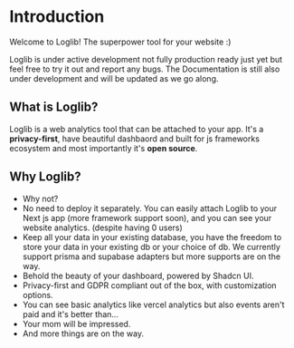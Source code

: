 
# Introduction

Welcome to Loglib! The superpower tool for your website :)

<Callout emoji="🚨">
Loglib is under active development not fully production ready just yet but
feel free to try it out and report any bugs. The Documentation is still also under development and will be updated as we go along.

</Callout>

## What is Loglib?

Loglib is a web analytics tool that can be attached to your app. It's a **privacy-first**, have beautiful dashbaord and built for js frameworks ecosystem and most importantly it's **open source**.

## Why Loglib?

- Why not?
- No need to deploy it separately. You can easily attach Loglib to your Next js app (more framework support soon), and you can see your website analytics. (despite having 0 users)
- Keep all your data in your existing database, you have the freedom to store your data in your existing db or your choice of db. We currently support prisma and supabase adapters but more supports are on the way.
- Behold the beauty of your dashboard, powered by Shadcn UI.
- Privacy-first and GDPR compliant out of the box, with customization options.
- You can see basic analytics like vercel analytics but also events aren't paid and it's better than...
- Your mom will be impressed.
- And more things are on the way.
